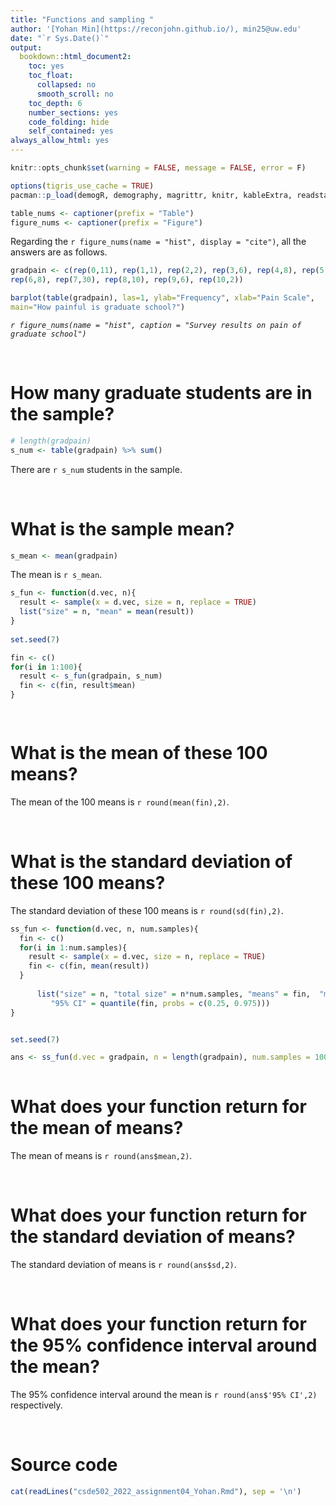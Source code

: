 ```yaml
---
title: "Functions and sampling "
author: '[Yohan Min](https://reconjohn.github.io/), min25@uw.edu'
date: "`r Sys.Date()`"
output:
  bookdown::html_document2:
    toc: yes
    toc_float:
      collapsed: no
      smooth_scroll: no
    toc_depth: 6
    number_sections: yes
    code_folding: hide
    self_contained: yes
always_allow_html: yes
---
```


```r

knitr::opts_chunk$set(warning = FALSE, message = FALSE, error = F)

options(tigris_use_cache = TRUE)
pacman::p_load(demogR, demography, magrittr, knitr, kableExtra, readstata13, captioner,tigris, sf, tidyverse)

table_nums <- captioner(prefix = "Table")
figure_nums <- captioner(prefix = "Figure")
```

Regarding the `r figure_nums(name = "hist", display = "cite")`, all the answers are as follows. 


```r

gradpain <- c(rep(0,11), rep(1,1), rep(2,2), rep(3,6), rep(4,8), rep(5,10),
rep(6,8), rep(7,30), rep(8,10), rep(9,6), rep(10,2))

barplot(table(gradpain), las=1, ylab="Frequency", xlab="Pain Scale",
main="How painful is graduate school?")


```

_`r figure_nums(name = "hist", caption = "Survey results on pain of graduate school")`_

<br> 

# How many graduate students are in the sample?

```r

# length(gradpain)
s_num <- table(gradpain) %>% sum()

```
There are `r s_num` students in the sample. 

<br>

# What is the sample mean?

```r

s_mean <- mean(gradpain)


```

The mean is `r s_mean`. 

```r


s_fun <- function(d.vec, n){
  result <- sample(x = d.vec, size = n, replace = TRUE)
  list("size" = n, "mean" = mean(result))
}
  
set.seed(7)

fin <- c()
for(i in 1:100){
  result <- s_fun(gradpain, s_num)
  fin <- c(fin, result$mean)
}

  
```

# What is the mean of these 100 means?

The mean of the 100 means is `r round(mean(fin),2)`. 

<br> 

# What is the standard deviation of these 100 means?

The standard deviation of these 100 means is `r round(sd(fin),2)`.

```r

ss_fun <- function(d.vec, n, num.samples){
  fin <- c()
  for(i in 1:num.samples){
    result <- sample(x = d.vec, size = n, replace = TRUE)
    fin <- c(fin, mean(result))
  }
  
      list("size" = n, "total size" = n*num.samples, "means" = fin,  "mean" = mean(fin), "sd" = sd(fin), 
         "95% CI" = quantile(fin, probs = c(0.25, 0.975)))
}


set.seed(7)

ans <- ss_fun(d.vec = gradpain, n = length(gradpain), num.samples = 100)
  

```


# What does your function return for the mean of means?

The mean of means is `r round(ans$mean,2)`. 

<br>

# What does your function return for the standard deviation of means?

The standard deviation of means is `r round(ans$sd,2)`.

<br>

# What does your function return for the 95% confidence interval around the mean?

The 95% confidence interval around the mean is `r round(ans$'95% CI',2)` respectively. 

<br>

# Source code
```r
cat(readLines("csde502_2022_assignment04_Yohan.Rmd"), sep = '\n')
```


